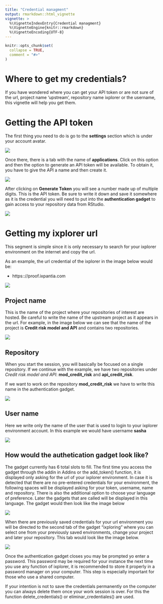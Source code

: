 ```yaml
---
title: "Credential managment"
output: rmarkdown::html_vignette
vignette: >
  %\VignetteIndexEntry{Credential managment}
  %\VignetteEngine{knitr::rmarkdown}
  %\VignetteEncoding{UTF-8}
---
```


```r
knitr::opts_chunk$set(
  collapse = TRUE,
  comment = "#>"
)
```

# **Where to get my credentials?**

If you have wondered where you can get your API token or are not sure of the
url, project name 'upstream', repository name ixplorer or the username, this
vignette will help you get them.

# **Getting the API token**

The first thing you need to do is go to the **settings** section which is under
your account avatar.

![](img/api_token.png)

Once there, there is a tab with the name of **applications**. Click on this
option and then the option to generate an API token will be available. To
obtain it, you have to give the API a name and then create it.

![](img/api_token_2.png)

After clicking on **Generate Token** you will see a number made up of multiple
digits. This is the API token. Be sure to write it down and save it somewhere
as it is the credential you will need to put into the **authentication gadget**
to gain access to your repository data from RStudio.

![](img/api_token_3.png)


# **Getting my ixplorer url**

This segment is simple since it is only necessary to search for your ixplorer
environment on the internet and copy the url.

As an example, the url credential of the ixplorer in the image below would be:

  - https:://proof.ixpantia.com
  
![](img/credential_url.png)


## Project name

This is the name of the project where your repositories of interest are hosted.
Be careful to write the name of the upstream project as it appears in the url.
For example, in the image below we can see that the name of the project is
**Credit risk model and API** and contains two repositories.

![](img/credential_1.png)

## Repository

When you start the session, you will basically be focused on a single
repository. If we continue with the example, we have two repositories under
_Credit risk model and API_: **mod_credit_risk** and **api_credit_risk**.

If we want to work on the repository **mod_credit_risk** we have to write this
name in the authentication gadget.

![](img/credential_2.png)

## User name

Here we write only the name of the user that is used to login to your ixplorer
environment account. In this example we would have username **sasha**

![](img/credential_3.png)

## **How would the authetication gadget look like?**

The gadget currently has 6 total slots to fill. The first time you access the
gadget through the addin in Addins or the add_token() function, it is displayed
only asking for the url of your ixplorer environment. In case it is detected
that there are no pre-entered credentials for your environment, the following
spaces will be displayed asking for your token, username, name and repository.
There is also the additional option to choose your language of preference.
Later the gadgets that are called will be displayed in this language. The
gadget would then look like the image below

![](img/credential_5.png)

When there are previously saved credentials for your url environment you will
be directed to the second tab of the gadget "ixploring" where you can select
one from your previously saved environments, change your project and later your
repository. This tab would look like the image below.

![](img/credential_6.png)

Once the authentication gadget closes you may be prompted yo enter a password.
This password may be required for your instance the next time you use any
function of ixplorer, it is recommended to store it properly in a password
manager on your computer. This step is especially important for those who use a
shared computer.

If your intention is not to save the credentials permanently on the computer
you can always delete them once your work session is over. For this the
function delete_credentials() or eliminar_credentiales() are used.






